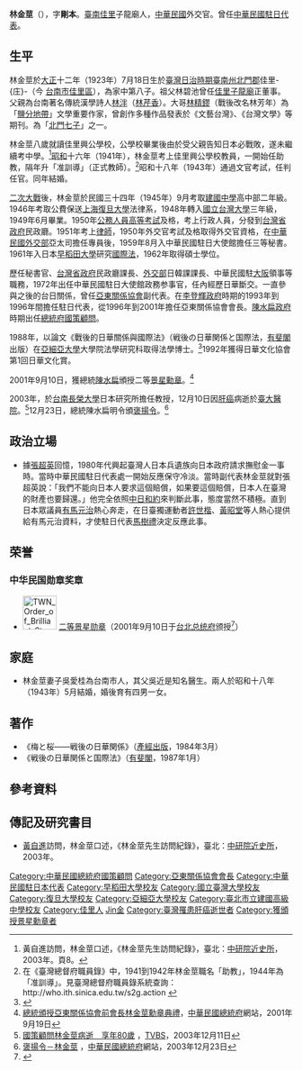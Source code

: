 {{Infobox Person
| name   =  林金莖
| image     = 
| image_size     = 
| caption  = 
| birth_date  = 1923年7月18日
| birth_place =  {{TWN-JPN}}[[臺南州|臺南州]][[北門郡|北門郡]]佳里-{庄}-（今[[臺南市|臺南市]][[佳里區|佳里區]]）
| death_date  = {{death date and age|2003|12|10|1923|7|18}}
| death_place = {{TWN}}[[台北市|台北市]][[中正區_(臺北市)|中正區]]
| nationality = {{JPN-EMP}}（1923年–1945年）<br>{{ROC}}（1945年–2003年）
| occupation = 中華民國[[外交官|外交官]]
| office = 
| term_start = 
| term_end = 
| parents = [[林芹香|林芹香]]（父）、楊田環（母）
| spouse =  吳愛桂
| children = 
}}
'''林金莖'''（{{bd|1923年|7月18日|2003年|12月10日|catIdx=L林}}），字'''剛本'''。[[臺南市|臺南]][[佳里區|佳里]]子龍廟人，[[中華民國|中華民國]]外交官。曾任[[中華民國駐日代表|中華民國駐日代表]]。

==生平==
林金莖於[[大正|大正]]十二年（1923年）7月18日生於[[臺灣日治時期|臺灣日治時期]][[臺南州|臺南州]][[北門郡|北門郡]]佳里-{庄}-（今 [[台南市|台南市]][[佳里區|佳里區]]），為家中第八子。祖父林碧池曾任[[佳里子龍廟|佳里子龍廟]]正董事。父親為台南著名傳統漢學詩人[[林泮|林泮]]（[[林芹香|林芹香]]）。大哥[[林精鏐|林精鏐]]（戰後改名林芳年）為「[[鹽分地帶|鹽分地帶]]」文學重要作家，曾創作多種作品發表於《文藝台灣》、《台灣文學》等期刊。為「[[北門七子|北門七子]]」之一。

林金莖八歲就讀佳里興公學校，公學校畢業後由於受父親告知日本必戰敗，遂未繼續考中學。<ref>黃自進訪問，林金莖口述，《林金莖先生訪問紀錄》，臺北：[[中研院近史所|中研院近史所]]，2003年。頁8。</ref>[[昭和|昭和]]十六年（1941年），林金莖考上佳里興公學校教員，一開始任助教，隔年升「准訓導」（正式教師）。<ref>在《臺灣總督府職員錄》中，1941到1942年林金莖職名「助教」，1944年為「准訓導」。見臺灣總督府職員錄系統查詢：http://who.ith.sinica.edu.tw/s2g.action {{Wayback|url=http://who.ith.sinica.edu.tw/s2g.action |date=20200129082345 }}</ref>昭和十八年（1943年）通過文官考試，任判任官。同年結婚。

[[二次大戰|二次大戰]]後，林金莖於民國三十四年（1945年）9月考取[[建國中學|建國中學]]高中部二年級。1946年考取公費保送[[上海|上海]][[復旦大學|復旦大學]]法律系，1948年轉入[[國立台灣大學|國立台灣大學]]三年級，1949年6月畢業。1950年[[公務人員高等考試|公務人員高等考試]]及格，考上行政人員，分發到[[台灣省政府|台灣省政府]]民政廳。1951年考上[[律師|律師]]，1950年外交官考試及格取得外交官資格，在[[中華民國外交部|中華民國外交部]]亞太司擔任專員後，1959年8月入中華民國駐日大使館擔任三等秘書。1961年入日本[[早稻田大學|早稻田大學]]研究[[國際法|國際法]]，1962年取得碩士學位。

歷任秘書官、[[台灣省政府|台灣省政府]]民政廳課長、[[中華民國外交部|外交部]]日韓課課長、中華民國駐[[大阪市|大阪]]領事等職務，1972年出任中華民國駐日大使館政務参事官，任內經歷日華斷交。一直參與之後的台日關係，曾任[[亞東關係協會|亞東關係協會]]副代表。在[[李登輝政府|李登輝政府]]時期的1993年到1996年間擔任駐日代表，從1996年到2001年擔任亞東關係協會會長。[[陳水扁政府|陳水扁政府]]時期出任[[總統府國策顧問|總統府國策顧問]]。

1988年，以論文《戰後的日華關係與國際法》（戦後の日華関係と国際法，[[有斐閣|有斐閣]]出版）在[[亞細亞大學|亞細亞大學]]大學院法學研究科取得法學博士。<ref>{{cite web |url=http://www.asia-u.ac.jp/gs/law/conferment.html |title=存档副本 |accessdate=2014-05-29 |deadurl=yes |archiveurl=https://web.archive.org/web/20110907160505/http://www.asia-u.ac.jp/gs/law/conferment.html |archivedate=2011-09-07 }}</ref>1992年獲得日華文化協會第1回日華文化賞。

2001年9月10日，獲總統[[陳水扁|陳水扁]]頒授二等[[景星勳章|景星勳章]]。<ref>[http://www.president.gov.tw/Default.aspx?tabid=84&lctl=view&itemid=1882&ctid=102&q= 總統頒授亞東關係協會前會長林金莖勳章典禮]，[[中華民國總統府|中華民國總統府]]網站，2001年9月19日</ref>

2003年，於[[台南|台南]][[長榮大學|長榮大學]]日本研究所擔任教授，12月10日因[[肝癌|肝癌]]病逝於[[臺大醫院|臺大醫院]]。<ref>[https://news.tvbs.com.tw/entry/390772 國策顧問林金莖病逝　享年80歲] {{Wayback|url=https://news.tvbs.com.tw/entry/390772 |date=20190610202831 }}，[[TVBS|TVBS]]，2003年12月11日</ref>12月23日，總統陳水扁明令頒[[褒揚令|褒揚令]]。<ref>[http://www.president.gov.tw/Default.aspx?tabid=131&itemid=9036 褒揚令－林金莖] {{Wayback|url=http://www.president.gov.tw/Default.aspx?tabid=131&itemid=9036 |date=20190613073310 }}，[[中華民國總統府|中華民國總統府]]網站，2003年12月23日</ref>

==政治立場==
* 據[[張超英|張超英]]回憶，1980年代興起臺灣人日本兵遺族向日本政府請求撫慰金一事時。當時中華民國駐日代表處一開始反應保守冷淡。當時副代表林金莖就對張超英說：「我們不能向日本人要求這個賠償，如果要這個賠償，日本人在臺灣的財產也要歸還。」他完全依照[[中日和約|中日和約]]來判斷此事，態度當然不積極。{{r|宮|page=187}}直到日本眾議員[[有馬元治|有馬元治]]熱心奔走，在日臺獨運動者[[許世楷|許世楷]]、[[黃昭堂|黃昭堂]]等人熱心提供給有馬元治資料，才使駐日代表[[馬樹禮|馬樹禮]]決定反應此事。{{r|宮|page=187}}

==荣誉==
===中华民国勋章奖章===
* [[File:TWN_Order_of_Brilliant_Star_2Class_BAR.svg|60px]] [[景星勋章|二等景星勋章]]（2001年9月10日于[[台北市|台北]][[总统府_(台湾)|总统府]]颁授<ref>{{cite web |url=https://www.president.gov.tw/NEWS/2225 |title=總統頒發林金莖二等景星勳章 |publisher=中华民国总统府 |date=2001-09-10 |accessdate=2021-08-29 |archive-date=2021-08-29 |archive-url=https://web.archive.org/web/20210829024901/https://www.president.gov.tw/NEWS/2225 |dead-url=no }}</ref>）

==家庭==
* 林金莖妻子吳愛桂為台南市人，其父吳近是知名醫生。兩人於昭和十八年（1943年）5月結婚，婚後育有四男一女。

==著作==
* 《梅と桜――戦後の日華関係》（[[產經出版|產經出版]]，1984年3月）
* 《戦後の日華関係と国際法》（[[有斐閣|有斐閣]]，1987年1月）

==參考資料==
{{reflist|refs=
<ref name="宮">{{cite book|title=《宮前町九十番地》|author=陳柔縉 |publisher=時報文化 |isbn=978-957-13-4531-4 |date=2006年8月}}</ref>
}}

==傳記及研究書目==
*[[黃自進|黃自進]]訪問，林金莖口述，《林金莖先生訪問紀錄》，臺北：[[中研院近史所|中研院近史所]]，2003年。

{{start box}}
{{s-off}}
{{s-before|[[許水德|許水德]]}}
{{s-title|[[中華民國駐日本代表|中華民國駐日本代表]]|1993年4月—1996年5月}}
{{s-after|[[莊銘耀|莊銘耀]]}}
{{end box}}

{{DEFAULTSORT:Lin林}}
[[Category:中華民國總統府國策顧問|Category:中華民國總統府國策顧問]]
[[Category:亞東關係協會會長|Category:亞東關係協會會長]]
[[Category:中華民國駐日本代表|Category:中華民國駐日本代表]]
[[Category:早稻田大學校友|Category:早稻田大學校友]]
[[Category:國立臺灣大學校友|Category:國立臺灣大學校友]]
[[Category:復旦大學校友|Category:復旦大學校友]]
[[Category:亞細亞大學校友|Category:亞細亞大學校友]]
[[Category:臺北市立建國高級中學校友|Category:臺北市立建國高級中學校友]]
[[Category:佳里人|Category:佳里人]]
[[Category:林姓|Jin金]]
[[Category:臺灣罹患肝癌逝世者|Category:臺灣罹患肝癌逝世者]]
[[Category:獲頒授景星勳章者|Category:獲頒授景星勳章者]]